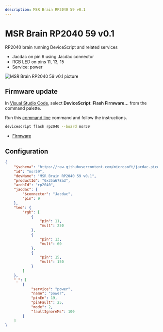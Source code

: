 ```yaml
---
description: MSR Brain RP2040 59 v0.1
---
```

# MSR Brain RP2040 59 v0.1

RP2040 brain running DeviceScript and related services


- Jacdac on pin 9 using Jacdac connector
- RGB LED on pins 11, 13, 15
- Service: power



![MSR Brain RP2040 59 v0.1 picture](https://microsoft.github.io/jacdac-docs/images/devices/microsoft-research/rp2040devicescript59v01.catalog.jpg)


## Firmware update

In [Visual Studio Code](/getting-started/vscode),
select **DeviceScript: Flash Firmware...** from the command palette.
        
Run this [command line](/api/cli) command and follow the instructions.

```bash
devicescript flash rp2040 --board msr59
```


- [Firmware](https://github.com/microsoft/jacdac-pico/releases/latest/download/devicescript-rp2040-msr59.uf2)

## Configuration

```json title="msr59.json"
{
    "$schema": "https://raw.githubusercontent.com/microsoft/jacdac-pico/main/boards/rp2040deviceconfig.schema.json",
    "id": "msr59",
    "devName": "MSR Brain RP2040 59 v0.1",
    "productId": "0x35a678a3",
    "archId": "rp2040",
    "jacdac": {
        "$connector": "Jacdac",
        "pin": 9
    },
    "led": {
        "rgb": [
            {
                "pin": 11,
                "mult": 250
            },
            {
                "pin": 13,
                "mult": 60
            },
            {
                "pin": 15,
                "mult": 150
            }
        ]
    },
    "_": [
        {
            "service": "power",
            "name": "power",
            "pinEn": 19,
            "pinFault": 25,
            "mode": 2,
            "faultIgnoreMs": 100
        }
    ]
}
```
